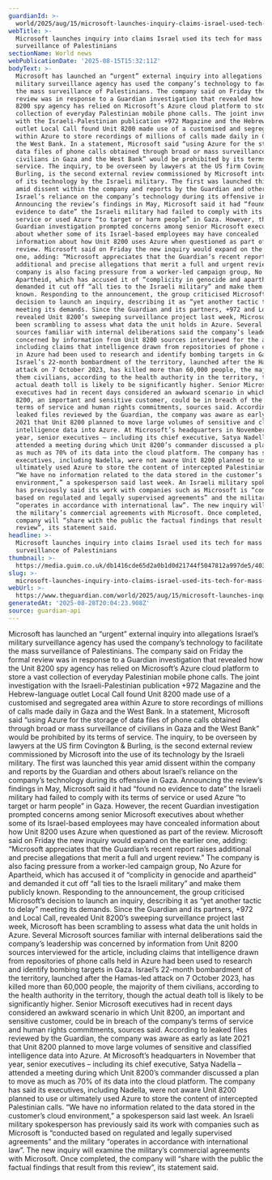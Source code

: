 ```yaml
---
guardianId: >-
  world/2025/aug/15/microsoft-launches-inquiry-claims-israel-used-tech-mass-surveillance-palestinians
webTitle: >-
  Microsoft launches inquiry into claims Israel used its tech for mass
  surveillance of Palestinians
sectionName: World news
webPublicationDate: '2025-08-15T15:32:11Z'
bodyText: >-
  Microsoft has launched an “urgent” external inquiry into allegations Israel’s
  military surveillance agency has used the company’s technology to facilitate
  the mass surveillance of Palestinians. The company said on Friday the formal
  review was in response to a Guardian investigation that revealed how the Unit
  8200 spy agency has relied on Microsoft’s Azure cloud platform to store a vast
  collection of everyday Palestinian mobile phone calls. The joint investigation
  with the Israeli-Palestinian publication +972 Magazine and the Hebrew-language
  outlet Local Call found Unit 8200 made use of a customised and segregated area
  within Azure to store recordings of millions of calls made daily in Gaza and
  the West Bank. In a statement, Microsoft said “using Azure for the storage of
  data files of phone calls obtained through broad or mass surveillance of
  civilians in Gaza and the West Bank” would be prohibited by its terms of
  service. The inquiry, to be overseen by lawyers at the US firm Covington &amp;
  Burling, is the second external review commissioned by Microsoft into the use
  of its technology by the Israeli military. The first was launched this year
  amid dissent within the company and reports by the Guardian and others about
  Israel’s reliance on the company’s technology during its offensive in Gaza.
  Announcing the review’s findings in May, Microsoft said it had “found no
  evidence to date” the Israeli military had failed to comply with its terms of
  service or used Azure “to target or harm people” in Gaza. However, the recent
  Guardian investigation prompted concerns among senior Microsoft executives
  about whether some of its Israel-based employees may have concealed
  information about how Unit 8200 uses Azure when questioned as part of the
  review. Microsoft said on Friday the new inquiry would expand on the earlier
  one, adding: “Microsoft appreciates that the Guardian’s recent report raises
  additional and precise allegations that merit a full and urgent review.” The
  company is also facing pressure from a worker-led campaign group, No Azure for
  Apartheid, which has accused it of “complicity in genocide and apartheid” and
  demanded it cut off “all ties to the Israeli military” and make them publicly
  known. Responding to the announcement, the group criticised Microsoft’s
  decision to launch an inquiry, describing it as “yet another tactic to delay”
  meeting its demands. Since the Guardian and its partners, +972 and Local Call,
  revealed Unit 8200’s sweeping surveillance project last week, Microsoft has
  been scrambling to assess what data the unit holds in Azure. Several Microsoft
  sources familiar with internal deliberations said the company’s leadership was
  concerned by information from Unit 8200 sources interviewed for the article,
  including claims that intelligence drawn from repositories of phone calls held
  in Azure had been used to research and identify bombing targets in Gaza.
  Israel’s 22-month bombardment of the territory, launched after the Hamas-led
  attack on 7 October 2023, has killed more than 60,000 people, the majority of
  them civilians, according to the health authority in the territory, though the
  actual death toll is likely to be significantly higher. Senior Microsoft
  executives had in recent days considered an awkward scenario in which Unit
  8200, an important and sensitive customer, could be in breach of the company’s
  terms of service and human rights commitments, sources said. According to
  leaked files reviewed by the Guardian, the company was aware as early as late
  2021 that Unit 8200 planned to move large volumes of sensitive and classified
  intelligence data into Azure. At Microsoft’s headquarters in November that
  year, senior executives – including its chief executive, Satya Nadella –
  attended a meeting during which Unit 8200’s commander discussed a plan to move
  as much as 70% of its data into the cloud platform. The company has said its
  executives, including Nadella, were not aware Unit 8200 planned to use or
  ultimately used Azure to store the content of intercepted Palestinian calls.
  “We have no information related to the data stored in the customer’s cloud
  environment,” a spokesperson said last week. An Israeli military spokesperson
  has previously said its work with companies such as Microsoft is “conducted
  based on regulated and legally supervised agreements” and the military
  “operates in accordance with international law”. The new inquiry will examine
  the military’s commercial agreements with Microsoft. Once completed, the
  company will “share with the public the factual findings that result from this
  review”, its statement said.
headline: >-
  Microsoft launches inquiry into claims Israel used its tech for mass
  surveillance of Palestinians
thumbnail: >-
  https://media.guim.co.uk/db1416cde65d2a0b1d0d21744f5047812a997de5/403_0_3000_2400/500.jpg
slug: >-
  microsoft-launches-inquiry-into-claims-israel-used-its-tech-for-mass-surveillance-of-palestinians
webUrl: >-
  https://www.theguardian.com/world/2025/aug/15/microsoft-launches-inquiry-claims-israel-used-tech-mass-surveillance-palestinians
generatedAt: '2025-08-28T20:04:23.908Z'
source: guardian-api
---
```

Microsoft has launched an “urgent” external inquiry into allegations Israel’s military surveillance agency has used the company’s technology to facilitate the mass surveillance of Palestinians. The company said on Friday the formal review was in response to a Guardian investigation that revealed how the Unit 8200 spy agency has relied on Microsoft’s Azure cloud platform to store a vast collection of everyday Palestinian mobile phone calls. The joint investigation with the Israeli-Palestinian publication +972 Magazine and the Hebrew-language outlet Local Call found Unit 8200 made use of a customised and segregated area within Azure to store recordings of millions of calls made daily in Gaza and the West Bank. In a statement, Microsoft said “using Azure for the storage of data files of phone calls obtained through broad or mass surveillance of civilians in Gaza and the West Bank” would be prohibited by its terms of service. The inquiry, to be overseen by lawyers at the US firm Covington &amp; Burling, is the second external review commissioned by Microsoft into the use of its technology by the Israeli military. The first was launched this year amid dissent within the company and reports by the Guardian and others about Israel’s reliance on the company’s technology during its offensive in Gaza. Announcing the review’s findings in May, Microsoft said it had “found no evidence to date” the Israeli military had failed to comply with its terms of service or used Azure “to target or harm people” in Gaza. However, the recent Guardian investigation prompted concerns among senior Microsoft executives about whether some of its Israel-based employees may have concealed information about how Unit 8200 uses Azure when questioned as part of the review. Microsoft said on Friday the new inquiry would expand on the earlier one, adding: “Microsoft appreciates that the Guardian’s recent report raises additional and precise allegations that merit a full and urgent review.” The company is also facing pressure from a worker-led campaign group, No Azure for Apartheid, which has accused it of “complicity in genocide and apartheid” and demanded it cut off “all ties to the Israeli military” and make them publicly known. Responding to the announcement, the group criticised Microsoft’s decision to launch an inquiry, describing it as “yet another tactic to delay” meeting its demands. Since the Guardian and its partners, +972 and Local Call, revealed Unit 8200’s sweeping surveillance project last week, Microsoft has been scrambling to assess what data the unit holds in Azure. Several Microsoft sources familiar with internal deliberations said the company’s leadership was concerned by information from Unit 8200 sources interviewed for the article, including claims that intelligence drawn from repositories of phone calls held in Azure had been used to research and identify bombing targets in Gaza. Israel’s 22-month bombardment of the territory, launched after the Hamas-led attack on 7 October 2023, has killed more than 60,000 people, the majority of them civilians, according to the health authority in the territory, though the actual death toll is likely to be significantly higher. Senior Microsoft executives had in recent days considered an awkward scenario in which Unit 8200, an important and sensitive customer, could be in breach of the company’s terms of service and human rights commitments, sources said. According to leaked files reviewed by the Guardian, the company was aware as early as late 2021 that Unit 8200 planned to move large volumes of sensitive and classified intelligence data into Azure. At Microsoft’s headquarters in November that year, senior executives – including its chief executive, Satya Nadella – attended a meeting during which Unit 8200’s commander discussed a plan to move as much as 70% of its data into the cloud platform. The company has said its executives, including Nadella, were not aware Unit 8200 planned to use or ultimately used Azure to store the content of intercepted Palestinian calls. “We have no information related to the data stored in the customer’s cloud environment,” a spokesperson said last week. An Israeli military spokesperson has previously said its work with companies such as Microsoft is “conducted based on regulated and legally supervised agreements” and the military “operates in accordance with international law”. The new inquiry will examine the military’s commercial agreements with Microsoft. Once completed, the company will “share with the public the factual findings that result from this review”, its statement said.
